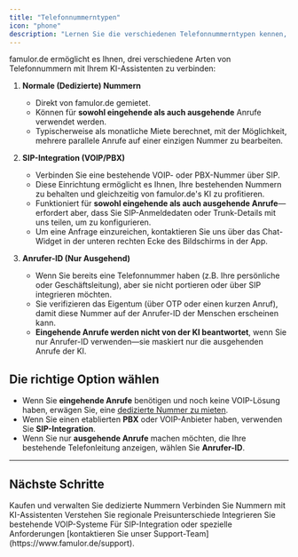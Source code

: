 ```yaml
---
title: "Telefonnummerntypen"
icon: "phone"
description: "Lernen Sie die verschiedenen Telefonnummerntypen kennen, die Sie mit famulor.de verwenden können: dedizierte Nummern, SIP-Integration und Anrufer-ID"
---
```


famulor.de ermöglicht es Ihnen, drei verschiedene Arten von Telefonnummern mit Ihrem KI-Assistenten zu verbinden:

1. **Normale (Dedizierte) Nummern**

   - Direkt von famulor.de gemietet.
   - Können für **sowohl eingehende als auch ausgehende** Anrufe verwendet werden.
   - Typischerweise als monatliche Miete berechnet, mit der Möglichkeit, mehrere parallele Anrufe auf einer einzigen Nummer zu bearbeiten.

2. **SIP-Integration (VOIP/PBX)**

   - Verbinden Sie eine bestehende VOIP- oder PBX-Nummer über SIP.
   - Diese Einrichtung ermöglicht es Ihnen, Ihre bestehenden Nummern zu behalten und gleichzeitig von famulor.de's KI zu profitieren.
   - Funktioniert für **sowohl eingehende als auch ausgehende Anrufe**—erfordert aber, dass Sie SIP-Anmeldedaten oder Trunk-Details mit uns teilen, um zu konfigurieren.
   - Um eine Anfrage einzureichen, kontaktieren Sie uns über das Chat-Widget in der unteren rechten Ecke des Bildschirms in der App.

3. **Anrufer-ID (Nur Ausgehend)**
   - Wenn Sie bereits eine Telefonnummer haben (z.B. Ihre persönliche oder Geschäftsleitung), aber sie nicht portieren oder über SIP integrieren möchten.
   - Sie verifizieren das Eigentum (über OTP oder einen kurzen Anruf), damit diese Nummer auf der Anrufer-ID der Menschen erscheinen kann.
   - **Eingehende Anrufe werden nicht von der KI beantwortet**, wenn Sie nur Anrufer-ID verwenden—sie maskiert nur die ausgehenden Anrufe der KI.

## Die richtige Option wählen

- Wenn Sie **eingehende Anrufe** benötigen und noch keine VOIP-Lösung haben, erwägen Sie, eine [dedizierte Nummer zu mieten](/phone-numbers/purchasing-and-managing).
- Wenn Sie einen etablierten **PBX** oder VOIP-Anbieter haben, verwenden Sie **SIP-Integration**.
- Wenn Sie nur **ausgehende Anrufe** machen möchten, die Ihre bestehende Telefonleitung anzeigen, wählen Sie **Anrufer-ID**.

---

## Nächste Schritte

<CardGroup cols={2}>
<Card title="Telefonnummern kaufen" icon="phone-plus" href="/phone-numbers/purchasing-and-managing">
Kaufen und verwalten Sie dedizierte Nummern
</Card>
<Card title="Nummern zuweisen" icon="link" href="/phone-numbers/assigning-to-assistants">
Verbinden Sie Nummern mit KI-Assistenten
</Card>
</CardGroup>

<CardGroup cols={2}>
<Card title="Preise und Regionen" icon="globe" href="/phone-numbers/pricing-and-regions">
Verstehen Sie regionale Preisunterschiede
</Card>
<Card title="SIP-Integration" icon="server" href="/provisioning/sip-ai/sip-integration">
Integrieren Sie bestehende VOIP-Systeme
</Card>
</CardGroup>

<Note>
Für SIP-Integration oder spezielle Anforderungen [kontaktieren Sie unser Support-Team](https://www.famulor.de/support).
</Note> 